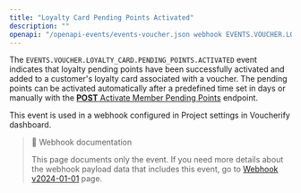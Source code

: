 ```yaml
---
title: "Loyalty Card Pending Points Activated"
description: ""
openapi: "/openapi-events/events-voucher.json webhook EVENTS.VOUCHER.LOYALTY_CARD.PENDING_POINTS.ACTIVATED"
---
```


The `EVENTS.VOUCHER.LOYALTY_CARD.PENDING_POINTS.ACTIVATED` event indicates that loyalty pending points have been successfully activated and added to a customer's loyalty card associated with a voucher. The pending points can be activated automatically after a predefined time set in days or manually with the [**POST** Activate Member Pending Points](ref:activate-member-pending-points) endpoint.

This event is used in a webhook configured in Project settings in Voucherify dashboard.

> 📘 Webhook documentation
>
> This page documents only the event. If you need more details about the webhook payload data that includes this event, go to [Webhook v2024-01-01](ref:introduction-to-webhooks "Introduction to webhooks v2024-01-01") page.